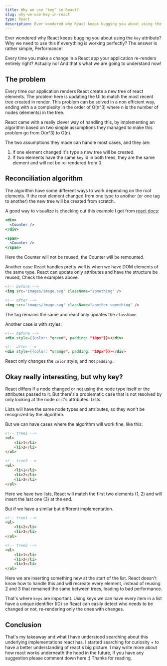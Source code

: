 ```yaml
---
title: Why we use "key" in React?
slug: why-we-use-key-in-react
type: React
description: Ever wondered why React keeps bugging you about using the key attribute? Why we need to use this if everything is working perfectly? The answer is rather simple, Performance!
---
```


Ever wondered why React keeps bugging you about using the `key` attribute? Why we need to use this if everything is working perfectly? The answer is rather simple, Performance!

Every time you make a change in a React app your application re-renders entirely right? Actually no! And that's what we are going to understand now!

## The problem

Every time our application renders React create a new tree of react elements. The problem here is updating the UI to match the most recent tree created in render. This problem can be solved in a non efficient way, ending with a a complexity in the order of O(n^3) where n is the number of nodes (elements) in the tree.

React came with a really clever way of handling this, by implementing an algorithm based on two simple assumptions they managed to make this problem go from O(n^3) to O(n).

The two assumptions they made can handle most cases, and they are:

1. If one element changed it's type a new tree will be created.
2. If two elements have the same `key` id in both trees, they are the same element and will not be re-rendered from 0.

## Reconciliation algorithm

The algorithm have some different ways to work depending on the root elements. If the root element changed from one type to another (or one tag to another) the new tree will be created from scratch.

A good way to visualize is checking out this example I got from [react docs](https://reactjs.org/docs/reconciliation.html):

```jsx
<div>
  <Counter />
</div>

<span>
  <Counter />
</span>
```

Here the Counter will not be reused, the Counter will be remounted.

Another case React handles pretty well is when we have DOM elements of the same type. React can update only attributes and have the structure be reused, Check the examples above:

```html
<!-- before -->
<img src="images/image.svg" className="something" />

<!-- after -->
<img src="images/image.svg" className="another-something" /> 
```

The tag remains the same and react only updates the `className`.

Another case is with styles:

```html
<!-- before -->
<div style={{color: "green", padding: "10px"}}></div>

<!-- after -->
<div style={{color: "orange", padding: "10px"}}></div>
```

React only changes the `color` style, and not `padding.`

## Okay really interesting, but why key?

React differs if a node changed or not using the node type itself or the attributes passed to it. But there's a problematic case that is not resolved by only looking at the node or it's attributes. Lists.

Lists will have the same node types and attributes, so they won't be recognized by the algorithm. 

But we can have cases where the algorithm will work fine, like this:

```html
<!-- tree1 -->
<ul>
	<li>1</li>	
	<li>2</li>
</ul>

<!-- tree2 -->
<ul>
	<li>1</li>	
	<li>2</li>
	<li>3</li>
</ul>
```

Here we have two lists, React will match the first two elements (1, 2) and will insert the last one (3) at the end.

But if we have a similar but different implementation.

```html
<!-- tree1 -->
<ul>
	<li>2</li>	
	<li>3</li>
</ul>

<!-- tree2 -->
<ul>
	<li>1</li>	
	<li>2</li>
	<li>3</li>
</ul>
```

Here we are inserting something new at the start of the list. React doesn't know how to handle this and will recreate every element, instead of reusing 2 and 3 that remained the same between trees, leading to bad performance.

That's where `keys` are important. Using keys we can have every item in a list have a unique identifier (ID) so React can easily detect who needs to be changed or not, re-rendering only the ones with changes.
## Conclusion
That's my takeaway and what I have understood searching about this underlying implementations react has.
I started searching for curiosity + to have a better understanding of react's big picture. I may write more about how react works underneath the hood in the future, if you have any suggestion please comment down here :) Thanks for reading.